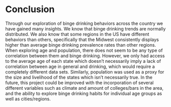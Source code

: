 # Conclusion

Through our exploration of binge drinking behaviors across the country we have gained many insights. We know that binge drinking trends are normally distributed. We also know that some regions in the US have different behaviors than others, specifically that the Midwest consistently displays higher than average binge drinking prevalence rates than other regions. When exploring age and population, there does not seem to be any type of correlation between them and binge drinking. However, we only had access to the average age of each state which doesn't necessarily imply a lack of correlation between age in general and drinking, which would require a completely different data sets. Similarly, population was used as a proxy for the size and livelihood of the states which isn't necessarily true. In the future, this project could be improved with the incorporation of several different variables such as climate and amount of colleges/bars in the area, and the ability to explore binge drinking habits for individual age groups as well as cities/regions.
